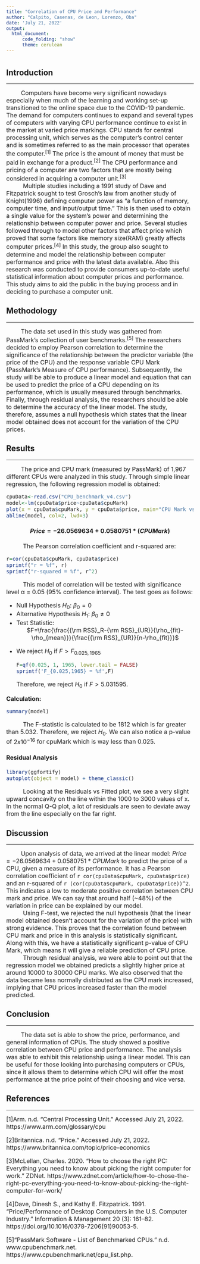 ```yaml
---
title: "Correlation of CPU Price and Performance"
author: "Calpito, Casenas, de Leon, Lorenzo, Oba"
date: 'July 21, 2022'
output: 
  html_document:
      code_folding: "show"
      theme: cerulean
---
```


#

## Introduction

---

|           <font size="3">Computers have become very significant nowadays especially when much of the learning and working set-up transitioned to the online space due to the COVID-19 pandemic. The demand for computers continues to expand and several types of computers with varying CPU performance continue to exist in the market at varied price markings. CPU stands for central processing unit, which serves as the computer's control center and is sometimes referred to as the main processor that operates the computer.$^{[1]}$  The price is the amount of money that must be paid in exchange for a product.$^{[2]}$ The CPU performance and pricing of a computer are two factors that are mostly being considered in acquiring a computer unit.$^{[3]}$
|           Multiple studies including a 1991 study of Dave and Fitzpatrick sought to test Grosch's law from another study of Knight(1996) defining computer power as "a function of memory, computer time, and input/output time." This is then used to obtain a single value for the system's power and determining the relationship between computer power and price. Several studies followed through to model other factors that affect price which proved that some factors like memory size(RAM) greatly affects computer prices.$^{[4]}$ In this study, the group also sought to determine and model the relationship between computer performance and price with the latest data available. Also this research was conducted to provide consumers up-to-date useful statistical information about computer prices and performance. This study aims to aid the public in the buying process and in deciding to purchase a computer unit.
</font>

## Methodology

---

|           <font size="3">The data set used in this study was gathered from PassMark's collection of user benchmarks.$^{[5]}$ The researchers decided to employ Pearson correlation to determine the significance of the relationship between the predictor variable (the price of the CPU) and the response variable CPU Mark (PassMark's Measure of CPU performance). Subsequently, the study will be able to produce a linear model and equation that can be used to predict the price of a CPU depending on its performance, which is usually measured through benchmarks.  Finally, through residual analysis, the researchers should be able to determine the accuracy of the linear model. The study, therefore, assumes a null hypothesis which states that the linear model obtained does not account for the variation of the CPU prices.</font>

## Results

---

|           <font size="3">The price and CPU mark (measured by PassMark) of 1,967 different CPUs were analyzed in this study. Through simple linear regression, the following regression model is obtained:
```r
cpuData<-read.csv("CPU_benchmark_v4.csv")
model<-lm(cpuData$price~cpuData$cpuMark)
plot(x = cpuData$cpuMark, y = cpuData$price, main="CPU Mark vs Price", xlab="cpu mark", ylab="price")
abline(model, col=2, lwd=3)

```
<center>
#### $Price = -26.0569634 + 0.0580751*(CPU Mark)$
</center>
|           The Pearson correlation coefficient and r-squared are: 
```r
r=cor(cpuData$cpuMark, cpuData$price)
sprintf("r = %f", r)
sprintf("r-squared = %f", r^2)

```
|           This model of correlation will be tested with significance level α = 0.05 (95% confidence interval). The test goes as follows:

<ul>
<li>Null Hypothesis $H_0$: $β_0=0$</li>
<li>Alternative Hypothesis $H_1$: $β_0\neq0$</li>
<li>Test Statistic: </li>
<center>$F=\frac{\frac{{\rm RSS}_R-{\rm RSS}_{UR}}{\rho_{fit}-\rho_{mean}}}{\frac{{\rm RSS}_{UR}}{n-\rho_{fit}}}$ </center>
<li> We reject $H_0$ if $F>F_{0.025,1965}$
```r
F=qf(0.025, 1, 1965, lower.tail = FALSE)
sprintf('F_{0.025,1965} = %f',F)
```
Therefore, we reject $H_0$ if $F>5.031595$.</li>
</ul>

**Calculation:**
```r
summary(model)
```
|           The F-statistic is calculated to be 1812 which is far greater than 5.032. Therefore, we reject $H_0$. We can also notice a p-value of $2x10^{-16}$ for cpuMark which is way less than 0.025. 

#### **Residual Analysis**
```r
library(ggfortify)
autoplot(object = model) + theme_classic()
```

|           Looking at the Residuals vs Fitted plot, we see a very slight upward concavity on the line within the 1000 to 3000 values of x. In the normal Q-Q plot, a lot of residuals are seen to deviate away from the line especially on the far right.</font>

## Discussion

---

|           <font size="3">Upon analysis of data, we arrived at the linear model:  $Price = -26.0569634 + 0.0580751*CPU Mark$ to predict the price of a CPU, given a measure of its performance. It has a Pearson correlation coefficient of `r cor(cpuData$cpuMark, cpuData$price)` and an r-squared of `r (cor(cpuData$cpuMark, cpuData$price))^2`. This indicates a low to moderate positive correlation between CPU mark and price. We can say that around half (~48%) of the variation in price can be explained by our model.
|           Using F-test, we rejected the null hypothesis (that the linear model obtained doesn't account for the variation of the price) with strong evidence. This proves that the correlation found between CPU mark and price in this analysis is statistically significant. Along with this, we have a statistically significant p-value of CPU Mark, which means it will give a reliable prediction of CPU price.
|           Through residual analysis, we were able to point out that the regression model we obtained predicts a slightly higher price at around 10000 to 30000 CPU marks. We also observed that the data became less normally distributed as the CPU mark increased, implying that CPU prices increased faster than the model predicted.
</font>

## Conclusion

---

|           <font size="3">The data set is able to show the price, performance, and general information of CPUs. The study showed a positive correlation between CPU price and performance. The analysis was able to exhibit this relationship using a linear model. This can be useful for those looking into purchasing computers or CPUs, since it allows them to determine which CPU will offer the most performance at the price point of their choosing and vice versa. 
</font>


## References

---

<font size="3">
[1]Arm. n.d. “Central Processing Unit.” Accessed July 21, 2022. https://www.arm.com/glossary/cpu

[2]Britannica. n.d. “Price.” Accessed July 21, 2022. https://www.britannica.com/topic/price-economics

[3]McLellan, Charles. 2020. “How to choose the right PC: Everything you need to know about picking the right computer for work.” ZDNet. https://www.zdnet.com/article/how-to-chose-the-right-pc-everything-you-need-to-know-about-picking-the-right-computer-for-work/

[4]Dave, Dinesh S., and Kathy E. Fitzpatrick. 1991. “Price/Performance of Desktop Computers in the U.S. Computer Industry.” Information & Management 20 (3): 161–82. https://doi.org/10.1016/0378-7206(91)90053-5.

[5]“PassMark Software - List of Benchmarked CPUs.” n.d. www.cpubenchmark.net. https://www.cpubenchmark.net/cpu_list.php.
</font>
